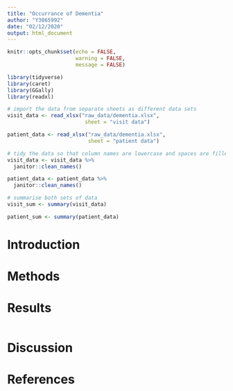 ```yaml
---
title: "Occurrance of Dementia"
author: "Y3865992"
date: "02/12/2020"
output: html_document
---
```


```r
knitr::opts_chunk$set(echo = FALSE,
                      warning = FALSE,
                      message = FALSE)
```

```r
library(tidyverse)
library(caret)
library(GGally)
library(readxl)
```

```r
# import the data from separate sheets as different data sets
visit_data <- read_xlsx("raw_data/dementia.xlsx",
                         sheet = "visit data")

patient_data <- read_xlsx("raw_data/dementia.xlsx",
                          sheet = "patient data")
```

```r
# tidy the data so that column names are lowercase and spaces are filled with underscores
visit_data <- visit_data %>%
  janitor::clean_names()

patient_data <- patient_data %>%
  janitor::clean_names()

```

```r
# summarise both sets of data
visit_sum <- summary(visit_data)

patient_sum <- summary(patient_data)

```

# Introduction

# Methods

# Results

```r

```
# Discussion

# References